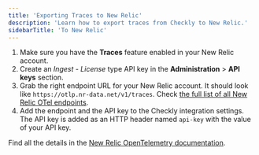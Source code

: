 ```yaml
---
title: 'Exporting Traces to New Relic'
description: 'Learn how to export traces from Checkly to New Relic.'
sidebarTitle: 'To New Relic'
---
```


1. Make sure you have the **Traces** feature enabled in your New Relic account.
2. Create an *Ingest - License* type API key in the **Administration** > **API keys** section.
3. Grab the right endpoint URL for your New Relic account. It should look like `https://otlp.nr-data.net/v1/traces`.
   Check [the full list of all New Relic OTel endpoints](https://docs.newrelic.com/docs/more-integrations/open-source-telemetry-integrations/opentelemetry/get-started/opentelemetry-set-up-your-app/#ports-and-endpoints).
4. Add the endpoint and the API key to the Checkly integration settings. The API key is added as an HTTP header named
   `api-key` with the value of your API key.

Find all the details in the [New Relic OpenTelemetry documentation](https://docs.newrelic.com/docs/more-integrations/open-source-telemetry-integrations/opentelemetry/get-started/opentelemetry-set-up-your-app/).
